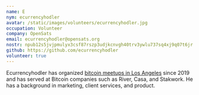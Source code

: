 ```yaml
---
name: E
nym: ecurrencyhodler
avatar: /static/images/volunteers/ecurrencyhodler.jpg
occupation: Volunteer
company: OpenSats
email: ecurrencyhodler@opensats.org
nostr: npub12s5jvjpmulyx3csf87rszp3udjkcnvgh40trv3ywlu737sq4xj9q07t6jr
github: https://github.com/ecurrencyhodler
volunteer: true
---
```


Ecurrencyhodler has organized [bitcoin meetups in Los
Angeles](http://bitdevsla.org/) since 2019 and has served at Bitcoin companies
such as River, Casa, and Stakwork. He has a background in marketing, client
services, and product.
